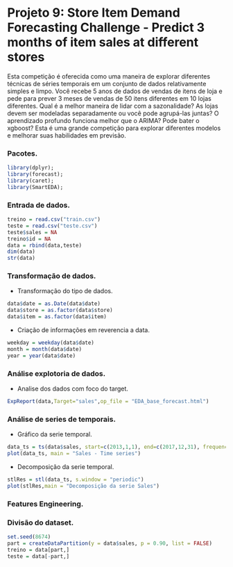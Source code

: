 # Projeto 9: Store Item Demand Forecasting Challenge - Predict 3 months of item sales at different stores

Esta competição é oferecida como uma maneira de explorar diferentes técnicas de séries temporais em um conjunto de dados relativamente simples e limpo. Você recebe 5 anos de dados de vendas de itens de loja e pede para prever 3 meses de vendas de 50 itens diferentes em 10 lojas diferentes. Qual é a melhor maneira de lidar com a sazonalidade? As lojas devem ser modeladas separadamente ou você pode agrupá-las juntas? O aprendizado profundo funciona melhor que o ARIMA? Pode bater o xgboost? Esta é uma grande competição para explorar diferentes modelos e melhorar suas habilidades em previsão.

### Pacotes.

```r
library(dplyr);
library(forecast);
library(caret);
library(SmartEDA);
```

### Entrada de dados.

```r
treino = read.csv("train.csv")
teste = read.csv("teste.csv")
teste$sales = NA
treino$id = NA
data = rbind(data,teste)
dim(data)
str(data)
```

### Transformação de dados.

* Transformação do tipo de dados.
```r
data$date = as.Date(data$date)
data$store = as.factor(data$store)
data$item = as.factor(data$item)
```

* Criação de informações em reverencia a data.
```r
weekday = weekday(data$date)
month = month(data$date)
year = year(data$date)
```

### Análise explotoria de dados.

* Analise dos dados com foco do target.
```r
ExpReport(data,Target="sales",op_file = "EDA_base_forecast.html")
```

### Análise de series de temporais.

* Gráfico da serie temporal.
```r
data_ts = ts(data$sales, start=c(2013,1,1), end=c(2017,12,31), frequency=365)
plot(data_ts, main = "Sales - Time series")
```

* Decomposição da serie temporal.
```r
stlRes = stl(data_ts, s.window = "periodic")
plot(stlRes,main = "Decomposição da serie Sales")
```

### Features Engineering.



### Divisão do dataset.

```r
set.seed(8674)
part = createDataPartition(y = data$sales, p = 0.90, list = FALSE)
treino = data[part,]
teste = data[-part,]
```
